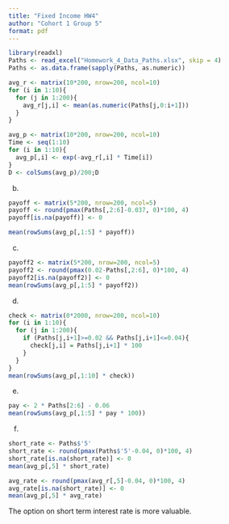 ```yaml
---
title: "Fixed Income HW4"
author: "Cohort 1 Group 5"
format: pdf
---
```


```r
library(readxl)
Paths <- read_excel("Homework_4_Data_Paths.xlsx", skip = 4)
Paths <- as.data.frame(sapply(Paths, as.numeric))
```



```r
avg_r <- matrix(10*200, nrow=200, ncol=10)
for (i in 1:10){
  for (j in 1:200){
    avg_r[j,i] <- mean(as.numeric(Paths[j,0:i+1]))
  }
}
```


```r
avg_p <- matrix(10*200, nrow=200, ncol=10)
Time <- seq(1:10)
for (i in 1:10){
  avg_p[,i] <- exp(-avg_r[,i] * Time[i])
}
D <- colSums(avg_p)/200;D
```
(b)
```r
payoff <- matrix(5*200, nrow=200, ncol=5)
payoff <- round(pmax(Paths[,2:6]-0.037, 0)*100, 4)
payoff[is.na(payoff)] <- 0
```
```r
mean(rowSums(avg_p[,1:5] * payoff))
```
(c)
```r
payoff2 <- matrix(5*200, nrow=200, ncol=5)
payoff2 <- round(pmax(0.02-Paths[,2:6], 0)*100, 4)
payoff2[is.na(payoff2)] <- 0
mean(rowSums(avg_p[,1:5] * payoff2))
```
(d)
```r
check <- matrix(0*2000, nrow=200, ncol=10)
for (i in 1:10){
  for (j in 1:200){
    if (Paths[j,i+1]>=0.02 && Paths[j,i+1]<=0.04){
      check[j,i] = Paths[j,i+1] * 100
    }
  }
}
mean(rowSums(avg_p[,1:10] * check))
```
(e)
```r
pay <- 2 * Paths[2:6] - 0.06
mean(rowSums(avg_p[,1:5] * pay * 100))
```

(f)
```r
short_rate <- Paths$'5'
short_rate <- round(pmax(Paths$'5'-0.04, 0)*100, 4)
short_rate[is.na(short_rate)] <- 0
mean(avg_p[,5] * short_rate)
```
```r
avg_rate <- round(pmax(avg_r[,5]-0.04, 0)*100, 4)
avg_rate[is.na(short_rate)] <- 0
mean(avg_p[,5] * avg_rate)
```

The option on short term interest rate is more valuable.

